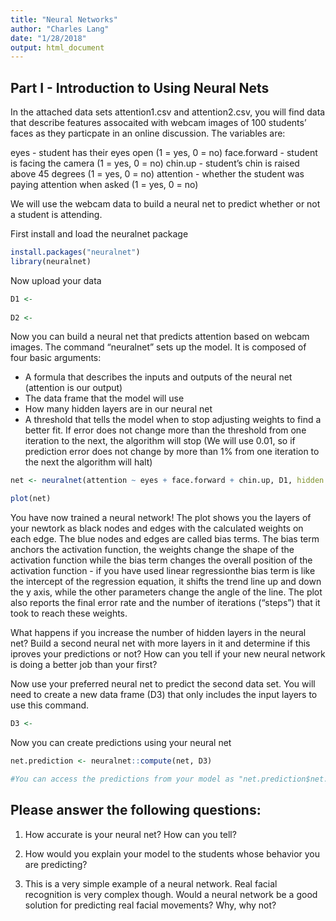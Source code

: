 ```yaml
---
title: "Neural Networks"
author: "Charles Lang"
date: "1/28/2018"
output: html_document
---
```


## Part I - Introduction to Using Neural Nets

In the attached data sets attention1.csv and attention2.csv, you will find data that describe features assocaited with webcam images of 100 students' faces as they particpate in an online discussion. The variables are:

eyes - student has their eyes open (1 = yes, 0 = no)
face.forward - student is facing the camera (1 = yes, 0 = no)
chin.up - student's chin is raised above 45 degrees (1 = yes, 0 = no)
attention - whether the student was paying attention when asked (1 = yes, 0 = no)

We will use the webcam data to build a neural net to predict whether or not a student is attending.

First install and load the neuralnet package
```r
install.packages("neuralnet")
library(neuralnet)
```

Now upload your data
```r
D1 <-
  
D2 <-
```

Now you can build a neural net that predicts attention based on webcam images. The command "neuralnet" sets up the model. It is composed of four basic arguments:

- A formula that describes the inputs and outputs of the neural net (attention is our output)
- The data frame that the model will use
- How many hidden layers are in our neural net
- A threshold that tells the model when to stop adjusting weights to find a better fit. If error does not change more than the threshold from one iteration to the next, the algorithm will stop (We will use 0.01, so if prediction error does not change by more than 1% from one iteration to the next the algorithm will halt)

```r
net <- neuralnet(attention ~ eyes + face.forward + chin.up, D1, hidden = 1, threshold = 0.01)

plot(net)
```

You have now trained a neural network! The plot shows you the layers of your newtork as black nodes and edges with the calculated weights on each edge. The blue nodes and edges are called bias terms. The bias term anchors the activation function, the weights change the shape of the activation function while the bias term changes the overall position of the activation function - if you have used linear regressionthe bias term is like the intercept of the regression equation, it shifts the trend line up and down the y axis, while the other parameters change the angle of the line. The plot also reports the final error rate and the number of iterations ("steps") that it took to reach these weights.

What happens if you increase the number of hidden layers in the neural net? Build a second neural net with more layers in it and determine if this iproves your predictions or not? How can you tell if your new neural network is doing a better job than your first?

Now use your preferred neural net to predict the second data set. You will need to create a new data frame (D3) that only includes the input layers to use this command.

```r
D3 <-
```

Now you can create predictions using your neural net
```r
net.prediction <- neuralnet::compute(net, D3)

#You can access the predictions from your model as "net.prediction$net.result". Predictions will be numeric estimates from 1 or 0, convert these into exact predictions of 1 and 0 and then determine the accuracy of your neural net on this new data.

```

## Please answer the following questions:

1. How accurate is your neural net? How can you tell?

2. How would you explain your model to the students whose behavior you are predicting? 

3. This is a very simple example of a neural network. Real facial recognition is very complex though. Would a neural network be a good solution for predicting real facial movements? Why, why not? 